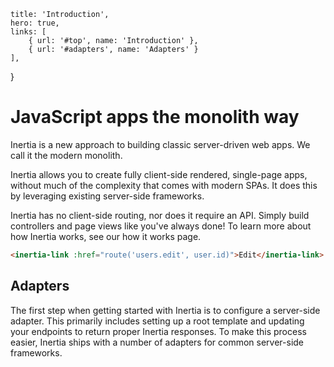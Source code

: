 
    title: 'Introduction',
    hero: true,
    links: [
        { url: '#top', name: 'Introduction' },
        { url: '#adapters', name: 'Adapters' }
    ],
}

# JavaScript apps the monolith way

Inertia is a new approach to building classic server-driven web apps. We call it the modern monolith.

Inertia allows you to create fully client-side rendered, single-page apps, without much of the complexity that comes with modern SPAs. It does this by leveraging existing server-side frameworks.

Inertia has no client-side routing, nor does it require an API. Simply build controllers and page views like you've always done! To learn more about how Inertia works, see our how it works page.

~~~html
<inertia-link :href="route('users.edit', user.id)">Edit</inertia-link>
~~~

## Adapters

The first step when getting started with Inertia is to configure a server-side adapter. This primarily includes setting up a root template and updating your endpoints to return proper Inertia responses. To make this process easier, Inertia ships with a number of adapters for common server-side frameworks.

